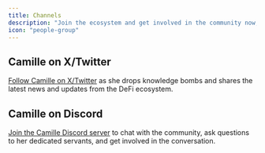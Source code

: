 ```yaml
---
title: Channels
description: "Join the ecosystem and get involved in the community now, so you can stay up-to-date with the latest news and developments."
icon: "people-group"
---
```


## Camille on X/Twitter

[Follow Camille on X/Twitter](https://x.com/MeetCamille) as she drops knowledge bombs and shares the latest news and updates from the DeFi ecosystem.

## Camille on Discord

[Join the Camille Discord server](https://discord.com/invite/8ahTqbET4z) to chat with the community, ask questions to her dedicated servants, and get involved in the conversation.

```

```
